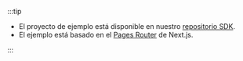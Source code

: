 :::tip

- El proyecto de ejemplo está disponible en nuestro [repositorio SDK](https://github.com/logto-io/js/tree/master/packages/next-sample).
- El ejemplo está basado en el [Pages Router](https://nextjs.org/docs/pages) de Next.js.

:::
